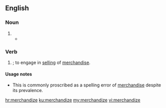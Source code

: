 ==English==

===Noun===
{{en-noun|-}}

# {{alternative spelling of|merchandise|lang=en}}
#*{{quote-book|year=1854|author=Henry A. Stern|title=Dawnings of Light in the East|url=https://archive.org/stream/dawningsoflighti00steruoft#page/46/mode/2up|page=46
|passage=They have their stored booths in every bazaar, occupy all the principal caravanseries with their''' merchandize''', and entirely control the business of bankerage and monopolies.}}

===Verb===
{{en-verb|merchandizes|merchandizing|merchandized}}

# {{lb|en|US}} {{alternative spelling of|merchandise|nodot=true|lang=en}}; to engage in [[selling]] of [[merchandise]].

====Usage notes====
* This is commonly proscribed as a spelling error of [[merchandise]] despite its prevalence.
{{unreferenced}}

[[hr:merchandize]]
[[ku:merchandize]]
[[my:merchandize]]
[[vi:merchandize]]
